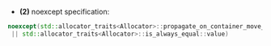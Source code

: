  - **(2)** noexcept specification:
```cpp
noexcept(std::allocator_traits<Allocator>::propagate_on_container_move_assignment::value
 || std::allocator_traits<Allocator>::is_always_equal::value)
```
